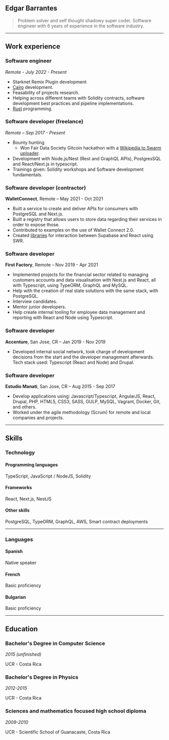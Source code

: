 
<Layout>

<article className="prose dark:prose-invert lg:prose-sm">

# Edgar Barrantes

> Problem solver and self thought shadowy super coder. Software engineer with 6 years of experience in the software industry.

<div className="flex mx-auto max-w-sm -mb-9">

<Social />

</div>

---

## Work experience

### Software engineer

_Remote - July 2022 - Present_

- Starknet Remix Plugin development
- [Cairo](https://www.cairo-lang.org/) development.
- Feasability of projects research.
- Helping across different teams with Solidity contracts, software development best practices and pipeline implementations.
- [Rust](https://www.rust-lang.org/) programming.

### Software developer (freelance)

_Remote – Sep 2017 - Present_

- Bounty hunting
  - Won Fair Data Society Gitcoin hackathon with a [Wikipedia to Swarm uploader](https://gitcoin.co/issue/fairdatasociety/wam/18/100027844).
- Development with Node.js/Nest (Rest and GraphQL APIs), PostgresSQL and React/Next.js in typescript.
- Trainings given: Solidity workshops and Software development fundamentals.

### Software developer (contractor)

**WalletConnect**, Remote – May 2021 - Oct 2021

- Built a service to create and deliver APIs for consumers with PostgreSQL and Next.js.
- Built a registry that allows users to store data regarding their services in order to expose those.
- Contributed to examples on the use of Wallet Connect 2.0.
- Created [libraries](https://github.com/EdgarBarrantes/supabase-utils) for interaction between Supabase and React using SWR.

### Software developer

**First Factory**, Remote – Nov 2019 - Apr 2021

- Implemented projects for the financial sector related to managing customers accounts and data visualisation with Nest.js and React, all with Typescript, using TypeORM, GraphQL and MySQL.
- Help with the creation of real state solutions with the same stack, with PostgreSQL.
- Interview candidates.
- Mentor junior developers.
- Help create internal tooling for employee data management and reporting with React and Node using Typescript.

### Software developer

**Accenture**, San Jose, CR – Jan 2019 - Nov 2019

- Developed internal social network, took charge of development decisions from the start and the developer management afterwards. Tech stack used: Typescript (React and Node) and Drupal.

### Software developer

**Estudio Manati**, San Jose, CR – Aug 2015 - Sep 2017

- Develop applications using: Javascript/Typescript, AngularJS, React, Drupal, PHP, HTML5, CSS3, SASS, GULP, MySQL, Vagrant, Docker, Git, and others.
- Worked under the agile methodology (Scrum) for remote and local companies and projects.

---

## Skills

### Technology

#### Programming languages

TypeScript, JavaScript / NodeJS, Solidity

#### Frameworks

React, Next.js, NestJS

#### Other skills

PostgreSQL, TypeORM, GraphQL, AWS, Smart contract deployments

---

### Languages

#### Spanish

Native speaker

#### French

Basic proficiency

#### Bulgarian

Basic proficiency

---

## Education

### **Bachelor's Degree in Computer Science**

_2015 (unfinished)_

UCR - Costa Rica

### **Bachelor's Degree in Physics**

_2012-2015_

UCR - Costa Rica

### **Sciences and mathematics focused high school diploma**

_2009-2010_

UCR - Scientific School of Guanacaste, Costa Rica

</article>

</Layout>
